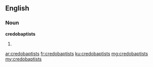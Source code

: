 ==English==

===Noun===
'''credobaptists'''

# {{plural of|credobaptist}}

[[ar:credobaptists]]
[[fr:credobaptists]]
[[ku:credobaptists]]
[[mg:credobaptists]]
[[my:credobaptists]]
